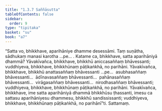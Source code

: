 ```yaml
---
title: "1.3.7 Saññāsutta"
tableOfContents: false
sidebar:
  order: 9
type: "tipitaka"
basket: "su"
book: "a7"
---
```



<DynamicBreadcrumb />

<Division number="27" book="a7" bookNo="16" page="414">

<Paragraph number="141" book="a7">
“Satta vo, bhikkhave, aparihāniye dhamme desessāmi. Taṃ suṇātha, sādhukaṃ manasi karotha …pe… . Katame ca, bhikkhave, satta aparihāniyā dhammā? Yāvakīvañca, bhikkhave, bhikkhū aniccasaññaṃ bhāvessanti; vuddhiyeva, bhikkhave, bhikkhūnaṃ pāṭikaṅkhā, no parihāni.
</Paragraph>

<Paragraph number="142" book="a7">
Yāvakīvañca, bhikkhave, bhikkhū anattasaññaṃ bhāvessanti …pe…  asubhasaññaṃ bhāvessanti…  ādīnavasaññaṃ bhāvessanti…  pahānasaññaṃ bhāvessanti…  virāgasaññaṃ bhāvessanti…  nirodhasaññaṃ bhāvessanti; vuddhiyeva, bhikkhave, bhikkhūnaṃ pāṭikaṅkhā, no parihāni.
</Paragraph>

<Paragraph number="143" book="a7">
Yāvakīvañca, bhikkhave, ime satta aparihāniyā dhammā bhikkhūsu ṭhassanti, imesu ca sattasu aparihāniyesu dhammesu, bhikkhū sandississanti; vuddhiyeva, bhikkhave, bhikkhūnaṃ pāṭikaṅkhā, no parihānī”ti.

</Paragraph>
</Division>

<Paragraph number="144" type="center" book="a7">
Sattamaṃ.
</Paragraph>
